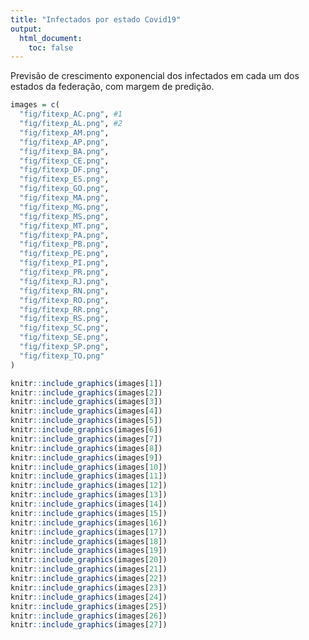 ---
title: "Infectados por estado Covid19"
output:
  html_document:
    toc: false
---

Previsão de crescimento exponencial dos infectados em cada um dos estados da federação, com margem de predição.

```{r}
images = c(
  "fig/fitexp_AC.png", #1
  "fig/fitexp_AL.png", #2
  "fig/fitexp_AM.png",
  "fig/fitexp_AP.png",
  "fig/fitexp_BA.png",
  "fig/fitexp_CE.png",
  "fig/fitexp_DF.png",
  "fig/fitexp_ES.png",
  "fig/fitexp_GO.png",
  "fig/fitexp_MA.png",
  "fig/fitexp_MG.png",
  "fig/fitexp_MS.png",
  "fig/fitexp_MT.png",
  "fig/fitexp_PA.png",
  "fig/fitexp_PB.png",
  "fig/fitexp_PE.png",
  "fig/fitexp_PI.png",
  "fig/fitexp_PR.png",
  "fig/fitexp_RJ.png",
  "fig/fitexp_RN.png",
  "fig/fitexp_RO.png",
  "fig/fitexp_RR.png",
  "fig/fitexp_RS.png",
  "fig/fitexp_SC.png",
  "fig/fitexp_SE.png",
  "fig/fitexp_SP.png",
  "fig/fitexp_TO.png"
)
```

```{r, fig.cap = "This is a caption", out.width = "100%", fig.show = "hold"}
knitr::include_graphics(images[1])
knitr::include_graphics(images[2])
knitr::include_graphics(images[3])
knitr::include_graphics(images[4])
knitr::include_graphics(images[5])
knitr::include_graphics(images[6])
knitr::include_graphics(images[7])
knitr::include_graphics(images[8])
knitr::include_graphics(images[9])
knitr::include_graphics(images[10])
knitr::include_graphics(images[11])
knitr::include_graphics(images[12])
knitr::include_graphics(images[13])
knitr::include_graphics(images[14])
knitr::include_graphics(images[15])
knitr::include_graphics(images[16])
knitr::include_graphics(images[17])
knitr::include_graphics(images[18])
knitr::include_graphics(images[19])
knitr::include_graphics(images[20])
knitr::include_graphics(images[21])
knitr::include_graphics(images[22])
knitr::include_graphics(images[23])
knitr::include_graphics(images[24])
knitr::include_graphics(images[25])
knitr::include_graphics(images[26])
knitr::include_graphics(images[27])
```
